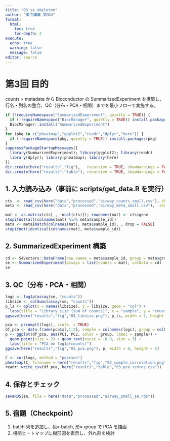 ```yaml
---
title: "03_se_skeleton"
author: "集中講義 第3回"
format:
  html:
    toc: true
    toc-depth: 2
execute:
  echo: true
  warning: false
  message: false
editor: source
---
```


# 第3回 目的
counts × metadata から Bioconductor の SummarizedExperiment を構築し、
行名・列名の整合、QC（分布・PCA・相関）までを最小フローで実施する。

```r
if (!requireNamespace("SummarizedExperiment", quietly = TRUE)) {
  if (!requireNamespace("BiocManager", quietly = TRUE)) install.packages("BiocManager")
  BiocManager::install("SummarizedExperiment")
}
for (pkg in c("pheatmap","ggplot2","readr","dplyr","here")) {
  if (!requireNamespace(pkg, quietly = TRUE)) install.packages(pkg)
}
suppressPackageStartupMessages({
  library(SummarizedExperiment); library(ggplot2); library(readr)
  library(dplyr); library(pheatmap); library(here)
})
dir.create(here("results","fig"),   recursive = TRUE, showWarnings = FALSE)
dir.create(here("results","table"), recursive = TRUE, showWarnings = FALSE)
```

## 1. 入力読み込み（事前に scripts/get_data.R を実行）

```r
cts  <- read_csv(here("data","processed","airway_counts_small.csv"), show_col_types = FALSE)
meta <- read_csv(here("data","processed","airway_meta_small.csv"),  show_col_types = FALSE)

mat <- as.matrix(cts[ , -ncol(cts)]); rownames(mat) <- cts$gene
stopifnot(all(colnames(mat) %in% meta$sample_id))
meta <- meta[match(colnames(mat), meta$sample_id), , drop = FALSE]
stopifnot(identical(colnames(mat), meta$sample_id))
```

## 2. SummarizedExperiment 構築

```r
cd <- S4Vectors::DataFrame(row.names = meta$sample_id, group = meta$group)
se <- SummarizedExperiment(assays = list(counts = mat), colData = cd)
se
```

## 3. QC（分布・PCA・相関）

```r
logc <- log1p(assay(se, "counts"))
libsize <- colSums(assay(se, "counts"))
p_ls <- qplot(x = names(libsize), y = libsize, geom = "col") +
  labs(title = "Library size (sum of counts)", x = "sample", y = "counts")
ggsave(here("results","fig","03_libsize.png"), p_ls, width = 7, height = 4)

pca <- prcomp(t(logc), scale. = TRUE)
df_pca <- data.frame(pca$x[,1:2], sample = colnames(logc), group = colData(se)$group)
p <- ggplot(df_pca, aes(PC1, PC2, color = group, label = sample)) +
  geom_point(size = 2) + geom_text(vjust = -0.8, size = 3) +
  labs(title = "PCA on log1p(counts)")
ggsave(here("results","fig","03_pca.png"), p, width = 6, height = 5)

C <- cor(logc, method = "pearson")
pheatmap(C, filename = here("results","fig","03_sample_correlation.png"))
readr::write_csv(df_pca, here("results","table","03_pca_scores.csv"))
```

## 4. 保存とチェック
```r
saveRDS(se, file = here("data","processed","airway_small_se.rds"))
```

## 5. 宿題（Checkpoint）
1. batch 列を追加し、色= batch, 形= group で PCA を描画  
2. 相関ヒートマップに樹形図を表示し、外れ群を検討
